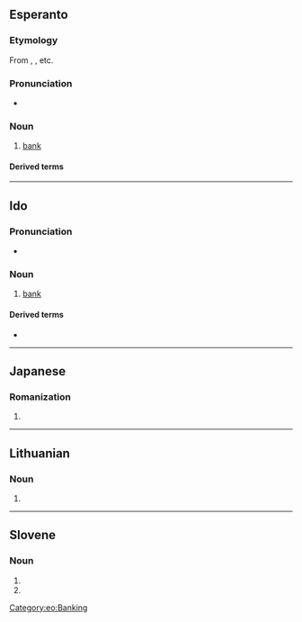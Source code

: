 {{also|Banko|bańko}}
==Esperanto==
{{wikipedia|lang=eo}}

===Etymology===
From {{der|eo|en|bank}}, {{der|eo|it|banca}}, etc.

===Pronunciation===
* {{audio|LL-Q143 (epo)-Lepticed7-banko.wav|Audio|lang=eo}}
{{eo-IPA}}

===Noun===
{{eo-head}}

# [[bank]] {{gloss|institution where money and valuables are held for safekeeping}}

====Derived terms====
{{der2
|eo|{{l|eo|bankaŭtomato|t=[[automated teller machine]]}}
|{{l|eo|bankisto|t=[[banker]]}}
|{{l|eo|datumbanko|t={{l|en|databank}}}}
|{{l|eo|banknoto|t=bank note}}
}}

{{eo BRO|7}}
{{eo GCSE|12}}

[[Category:eo:Banking]]

----

==Ido==

===Pronunciation===
* {{io-IPA}}

===Noun===
{{io-noun|bank}}

# [[bank]] {{gloss|place where money and valuables are held for safekeeping}}

====Derived terms====
* {{l|io|bankisto}}

----

==Japanese==

===Romanization===
{{ja-romaji}}

# {{ja-romanization of|ばんこ}}

----

==Lithuanian==

===Noun===
{{head|lt|noun form|g=m}}

# {{inflection of|bankas||gen|s|lang=lt}}

----

==Slovene==

===Noun===
{{head|sl|noun form|head=bánko}}

# {{inflection of|bánka||acc|s|lang=sl}}
# {{inflection of|bánka||ins|s|lang=sl}}